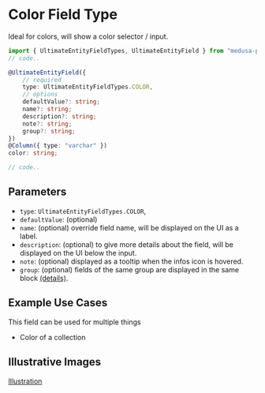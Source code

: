# Color Field Type

Ideal for colors, will show a color selector / input.

```ts
import { UltimateEntityFieldTypes, UltimateEntityField } from "medusa-plugin-ultimate/dist/index";
// code..

@UltimateEntityField({
    // required
    type: UltimateEntityFieldTypes.COLOR,
    // options
    defaultValue?: string;
    name?: string;
    description?: string;
    note?: string;
    group?: string;
})
@Column({ type: "varchar" })
color: string;

// code..
```

## Parameters

- `type`: `UltimateEntityFieldTypes.COLOR`,
- `defaultValue`: (optional)
- `name`: (optional) override field name, will be displayed on the UI as a label.
- `description`: (optional) to give more details about the field, will be displayed on the UI below the input.
- `note`: (optional) displayed as a tooltip when the infos icon is hovered.
- `group`: (optional) fields of the same group are displayed in the same block [(details)](/advanced/grouping).

## Example Use Cases

This field can be used for multiple things

- Color of a collection

## Illustrative Images

[Illustration](/ultimate-entity-field-type-illustration.png.png)
